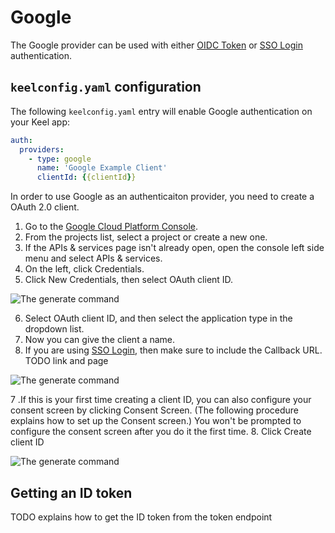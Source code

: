 # Google

The Google provider can be used with either [OIDC Token](/authentication/oidc-token-auth) or [SSO Login](/authentication/sso-login) authentication.

## `keelconfig.yaml` configuration

The following `keelconfig.yaml` entry will enable Google authentication on your Keel app:

```yaml filename="keelconfig.yaml"
auth:
  providers:
    - type: google
      name: 'Google Example Client'
      clientId: {{clientId}}
```

In order to use Google as an authenticaiton provider, you need to create a OAuth 2.0 client.

 1. Go to the [Google Cloud Platform Console](https://console.cloud.google.com/).
 2. From the projects list, select a project or create a new one.
 3. If the APIs & services page isn't already open, open the console left side menu and select APIs & services.
 4. On the left, click Credentials.
 5. Click New Credentials, then select OAuth client ID.

![The generate command](/authentication/providers/google-client-setup-1.png)

 6. Select OAuth client ID, and then select the application type in the dropdown list. 
 7. Now you can give the client a name.
 8. If you are using [SSO Login](/authentication/sso-login.mdx), then make sure to include the Callback URL. TODO link and page

![The generate command](/authentication/providers/google-client-setup-2.png)

 7 .If this is your first time creating a client ID, you can also configure your consent screen by clicking Consent Screen. (The following procedure explains how to set up the Consent screen.) You won't be prompted to configure the consent screen after you do it the first time.
 8. Click Create client ID

 ![The generate command](/authentication/providers/google-client-setup-3.png)


## Getting an ID token

TODO explains how to get the ID token from the token endpoint